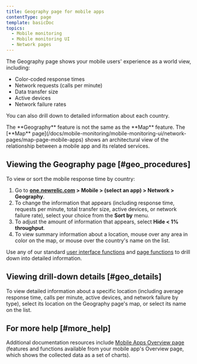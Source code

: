 ```yaml
---
title: Geography page for mobile apps
contentType: page
template: basicDoc
topics:
  - Mobile monitoring
  - Mobile monitoring UI
  - Network pages
---
```


The Geography page shows your mobile users' experience as a world view, including:

* Color-coded response times
* Network requests (calls per minute)
* Data transfer size
* Active devices
* Network failure rates

You can also drill down to detailed information about each country.

<Callout variant="tip">
  The **Geography** feature is not the same as the **Map** feature. The [**Map** page](/docs/mobile-monitoring/mobile-monitoring-ui/network-pages/map-page-mobile-apps) shows an architectural view of the relationship between a mobile app and its related services.
</Callout>

## Viewing the Geography page [#geo_procedures]

To view or sort the mobile response time by country:

1. Go to **[one.newrelic.com](https://one.newrelic.com) > Mobile > (select an app) > Network > Geography**.
2. To change the information that appears (including response time, requests per minute, total transfer size, active devices, or network failure rate), select your choice from the **Sort by** menu.
3. To adjust the amount of information that appears, select **Hide &lt; 1% throughput**.
4. To view summary information about a location, mouse over any area in color on the map, or mouse over the country's name on the list.

Use any of our standard [user interface functions](/docs/accounts-partnerships/education/getting-started-new-relic/new-relic-user-interface) and [page functions](/docs/data-analysis/user-interface-functions/standard-page-functions) to drill down into detailed information.

## Viewing drill-down details [#geo_details]

To view detailed information about a specific location (including average response time, calls per minute, active devices, and network failure by type), select its location on the Geography page's map, or select its name on the list.

## For more help [#more_help]

Additional documentation resources include [Mobile Apps Overview page](/docs/mobile-monitoring/mobile-monitoring-ui/mobile-app-pages/mobile-apps-overview-page) (features and functions available from your mobile app's Overview page, which shows the collected data as a set of charts).
